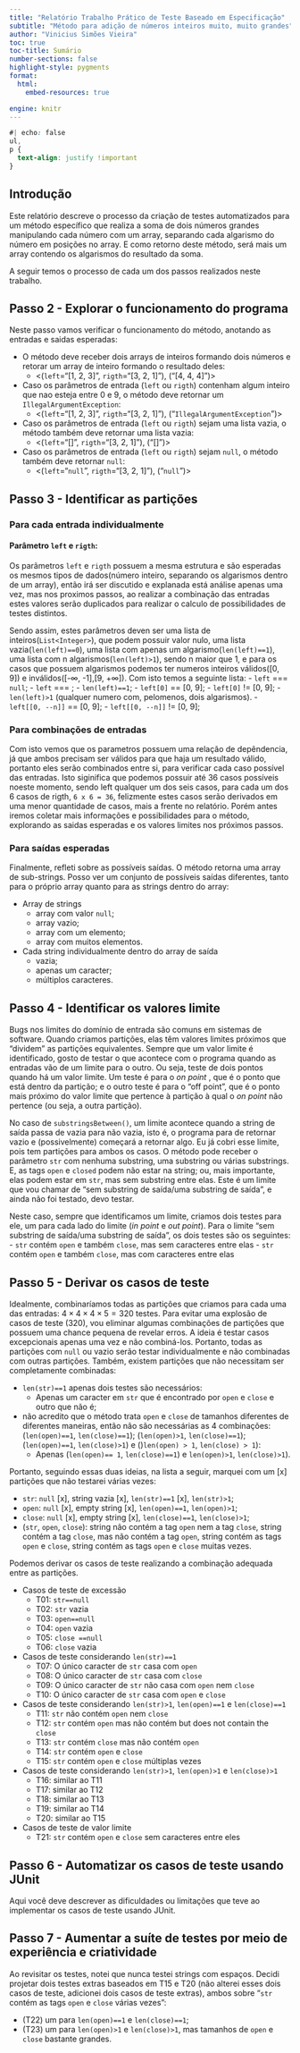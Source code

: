 ```yaml
---
title: "Relatório Trabalho Prático de Teste Baseado em Especificação"
subtitle: "Método para adição de números inteiros muito, muito grandes"
author: "Vinicius Simões Vieira"
toc: true
toc-title: Sumário
number-sections: false
highlight-style: pygments
format: 
  html:
    embed-resources: true

engine: knitr
---
```


```css
#| echo: false
ul,
p {
  text-align: justify !important
}
```


## Introdução

Este relatório descreve o processo da criação de testes automatizados para um método específico que realiza a soma de dois números grandes manipulando cada número com um array, separando cada algarismo do número em posições no array. E como retorno deste método, será mais um array contendo os algarismos do resultado da soma.

A seguir temos o processo de cada um dos passos realizados neste trabalho.



## Passo 2 - Explorar o funcionamento do programa

Neste passo vamos verificar o funcionamento do método, anotando as entradas e saidas esperadas:

- O método deve receber dois arrays de inteiros formando dois números e retorar um array de inteiro formando o resultado deles:
  - <(``left``="[1, 2, 3]", ``rigth``="[3, 2, 1]"), ("[4, 4, 4]")>
- Caso os parâmetros de entrada (``left`` ou ``rigth``) contenham algum inteiro que nao esteja entre 0 e 9, o método deve retornar um ``IllegalArgumentException``:
  - <(``left``="[1, 2, 3]", ``rigth``="[3, 2, 1]"), ("``IllegalArgumentException``")>
- Caso os parâmetros de entrada (``left`` ou ``rigth``) sejam uma lista vazia, o método também deve retornar uma lista vazia:
  - <(``left``="[]", ``rigth``="[3, 2, 1]"), ("[]")>
- Caso os parâmetros de entrada (``left`` ou ``rigth``) sejam ``null``, o método também deve retornar ``null``:
  - <(``left``="``null``", ``rigth``="[3, 2, 1]"), ("``null``")>



## Passo 3 - Identificar as partições

### Para cada entrada individualmente

#### Parâmetro ``left`` e ``rigth``: 
  
Os parãmetros ``left`` e ``rigth`` possuem a mesma estrutura e são esperadas os mesmos tipos de dados(número inteiro, separando os algarismos dentro de um array), então irá ser discutido e explanada está análise apenas uma vez, mas nos proximos passos, ao realizar a combinação das entradas estes valores serão duplicados para realizar o calculo de possibilidades de testes distintos.

Sendo assim, estes parâmetros deven ser uma lista de inteiros(``List<Integer>``), que podem possuir valor nulo, uma lista vazia(``len(left)==0``), uma lista com apenas um algarismo(``len(left)==1``), uma lista com n algarismos(``len(left)>1``), sendo n maior que 1, e para os casos que possuem algarismos podemos ter numeros inteiros válidos([0, 9]) e inválidos([-∞, -1],[9, +∞]). Com isto temos a seguinte lista:
- ``left`` === ``null``;
- ``left`` === [](vazio);
- ``len(left)==1``;
  - ``left[0]`` == [0, 9];
  - ``left[0]`` != [0, 9];
- ``len(left)>1`` (qualquer numero com, pelomenos, dois algarismos).
  - ``left[[0, --n]]`` == [0, 9];
  - ``left[[0, --n]]`` != [0, 9];



### Para combinações de entradas

Com isto vemos que os parametros possuem uma relação de depêndencia, já que ambos precisam ser válidos para que haja um resultado válido, portanto eles serão combinados entre si, para verificar cada caso possível das entradas. Isto siginifica que podemos possuir até 36 casos possíveis noeste momento, sendo left qualquer um dos seis casos, para cada um dos 6 casos de rigth, ``6 x 6 = 36``, felizmente estes casos serão derivados em uma menor quantidade de casos, mais a frente no relatório. Porém antes iremos coletar mais informações e possibilidades para o método, explorando as saidas esperadas e os valores limites nos próximos passos.



### Para saídas esperadas

Finalmente, refleti sobre as possíveis saídas. O método retorna uma array de sub-strings. Posso ver um conjunto de possíveis saídas diferentes, tanto para o próprio array quanto para as strings dentro do array:

- Array de strings
  - array com valor ``null``;
  - array vazio;
  - array com um elemento;
  - array com muitos elementos.
- Cada string individualmente dentro do array de saída
  - vazia;
  - apenas um caracter;
  - múltiplos caracteres.   


## Passo 4 - Identificar os valores limite

Bugs nos limites do domínio de entrada são comuns em sistemas de software. Quando criamos partições, elas têm valores limites próximos que "dividem" as partições equivalentes. Sempre que um valor limite é identificado, gosto de testar o que acontece com o programa quando as entradas vão de um limite para o outro. Ou seja, teste de dois pontos quando há um valor limite. Um teste é para o *on point* , que é o ponto que está dentro da partição; e o outro teste é para o "off point", que é o ponto mais próximo do valor limite que pertence à partição à qual o *on point* não pertence (ou seja, a outra partição).

No caso de  ``substringsBetween()``, um limite acontece quando a string de saída passa de vazia para não vazia, isto é, o programa para de retornar vazio e (possivelmente) começará a retornar algo. Eu já cobri esse limite, pois tem partições para ambos os casos.  O método pode receber o parâmetro ``str`` com nenhuma substring, uma substring ou várias substrings. E, as tags ``open`` e ``closed`` podem não estar na string; ou, mais importante, elas podem estar em ``str``, mas sem substring entre elas. Este é um limite que vou chamar de "sem substring de saída/uma substring de saída", e ainda não foi testado, devo testar. 

Neste caso, sempre que identificamos um limite, criamos dois testes para ele, um para cada lado do limite (*in point* e *out point*). Para o limite "sem substring de saída/uma substring de saída", os dois testes são os seguintes:
  - ``str`` contém ``open`` e também ``close``, mas sem caracteres entre elas
  - ``str`` contém ``open`` e também ``close``, mas com caracteres entre elas

## Passo 5 -  Derivar os casos de teste

Idealmente, combinaríamos todas as partições que criamos para cada uma das entradas: $4 × 4 × 4 × 5 = 320$ testes. Para evitar uma explosão de casos de teste (320), vou eliminar algumas combinações de partições que possuem uma chance pequena de revelar erros. A ideia é testar casos excepcionais apenas uma vez e não combiná-los. Portanto, todas as partições com ``null`` ou vazio serão testar individualmente e não combinadas com outras partições. Também, existem partições que não necessitam ser completamente combinadas:

- ``len(str)==1`` apenas dois testes são necessários:
  - Apenas um caracter em ``str`` que é encontrado por ``open`` e ``close`` e outro que não é;
- não acredito que o método trata ``open`` e ``close`` de tamanhos diferentes de diferentes maneiras, então não são necessárias as 4 combinações: (``len(open)==1``, ``len(close)==1``); (``len(open)>1``, ``len(close)==1``); (``len(open)==1``, ``len(close)>1``) e ()``len(open) > 1``, ``len(close) > 1``):
  - Apenas (``len(open)== 1``, ``len(close)==1``) e ``len(open)>1``, ``len(close)>1``). 

Portanto, seguindo essas duas ideias, na lista a seguir, marquei com um  [x] partições que não testarei várias vezes: 

- ``str``: ``null`` [x], string vazia [x], ``len(str)==1`` [x], ``len(str)>1``;
- ``open``: ``null`` [x], empty string [x], ``len(open)==1``, ``len(open)>1``;
- ``close``: ``null`` [x], empty string [x], ``len(close)==1``, ``len(close)>1``; 
- (``str``, ``open``, ``close``): string não contém a tag ``open`` nem  a tag ``close``, string contém a tag ``close``, mas não contém a tag ``open``, string contém as tags ``open`` e ``close``, string contém as tags ``open`` e ``close`` muitas vezes.

Podemos derivar os casos de teste realizando a combinação adequada entre as partições. 

- Casos de teste de excessão
  - T01: ``str==null``
  - T02: ``str`` vazia
  - T03: ``open==null``
  - T04: ``open`` vazia
  - T05: ``close ==null``
  - T06: ``close`` vazia
- Casos de teste considerando ``len(str)==1``
  - T07: O único caracter de ``str`` casa com ``open``
  - T08: O único caracter de ``str`` casa com ``close``
  - T09: O único caracter de ``str`` não casa com ``open`` nem ``close``
  - T10: O único caracter de ``str`` casa com ``open`` e ``close``
- Casos de teste considerando ``len(str)>1``, ``len(open)==1`` e ``len(close)==1``
  - T11: ``str`` não contém ``open`` nem ``close``
  - T12: ``str`` contém ``open`` mas não contém but does not contain the ``close`` 
  - T13: ``str`` contém ``close`` mas não contém ``open`` 
  - T14: ``str`` contém ``open`` e ``close``
  - T15: ``str`` contém ``open`` e ``close`` múltiplas vezes
- Casos de teste considerando ``len(str)>1``, ``len(open)>1`` e ``len(close)>1``
  - T16: similar ao T11
  - T17: similar ao T12
  - T18: similar ao T13 
  - T19: similar ao T14
  - T20: similar ao T15
- Casos de teste de valor limite
  - T21: ``str`` contém ``open`` e ``close`` sem caracteres entre eles

## Passo 6 - Automatizar os casos de teste usando JUnit

::: {.callout-note}
Aqui você deve descrever as dificuldades ou limitações que teve ao implementar os casos de teste usando JUnit.
:::

## Passo 7 - Aumentar a suíte de testes por meio de experiência e criatividade

Ao revisitar os testes, notei que nunca testei strings com espaços. Decidi projetar dois testes extras baseados em T15 e T20 (não alterei esses dois casos de teste, adicionei dois casos de teste extras), ambos sobre "``str`` contém as tags ``open`` e ``close`` várias vezes": 

  - (T22) um para ``len(open)==1`` e ``len(close)==1``;
  - (T23) um para ``len(open)>1`` e ``len(close)>1``, mas tamanhos de ``open`` e ``close`` bastante grandes.